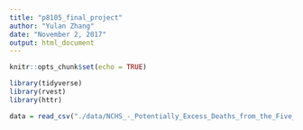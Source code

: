 ```yaml
---
title: "p8105_final_project"
author: "Yulan Zhang"
date: "November 2, 2017"
output: html_document
---
```


```r
knitr::opts_chunk$set(echo = TRUE)
```

```r
library(tidyverse)
library(rvest)
library(httr)
```

```r
data = read_csv("./data/NCHS_-_Potentially_Excess_Deaths_from_the_Five_Leading_Causes_of_Death.csv")
```
